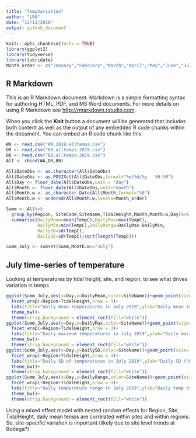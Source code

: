 ```yaml
---
title: "TempVariation"
author: "LRA"
date: "12/11/2019"
output: github_document
---
```


```r
knitr::opts_chunk$set(echo = TRUE)
library(ggplot2)
library(tidyverse)
library(lubridate)
Month_order <- c("January","February","March","April","May","June","July","August","September","October","November","December")
```

## R Markdown

This is an R Markdown document. Markdown is a simple formatting syntax for authoring HTML, PDF, and MS Word documents. For more details on using R Markdown see <http://rmarkdown.rstudio.com>.

When you click the **Knit** button a document will be generated that includes both content as well as the output of any embedded R code chunks within the document. You can embed an R code chunk like this:

```r
WA <- read.csv("WA.2019.alltemps.csv")
OR <- read.csv("OR.alltemps.2019.csv")
BB <- read.csv("BB.alltemps.2019.csv")
All <- rbind(WA,OR,BB)

All$DateObs <- as.character(All$DateObs)
All$DateObs <- as.POSIXct(All$DateObs,format="%m/%d/%y   %H:%M")
All$Day <- floor_date(All$DateObs,unit = "day")
All$Month <- floor_date(All$DateObs,unit="month")
All$Month.w <- as.character.Date(All$Month,format="%B")
All$Month.w <- ordered(All$Month.w,levels=Month_order)

Summ <- All%>%
  group_by(Region, SiteCode,SiteName,TidalHeight,Month,Month.w,Day)%>%
  summarise(DailyMean=mean(TempC),DailyMax=max(TempC),
            DailyMin=min(TempC),DailyRange=DailyMax-DailyMin,
            DailySD=sd(TempC),
            DailySE=sd(TempC)/sqrt(length(TempC)))

Summ_July <- subset(Summ,Month.w=="July")
```

## July time-series of temperature
Looking at temperatures by tidal height, site, and region, to see what drives variation in temps
```r
ggplot(Summ_July,aes(x=Day,y=DailyMean,color=SiteName))+geom_point(size=1)+
  facet_wrap(~Region+TidalHeight,nrow = 3)+
  labs(title="Daily mean temperatures in July 2019",ylab="Daily mean temp (ºC)")+
  theme_bw()+
  theme(strip.background = element_rect(fill="white"))
ggplot(Summ_July,aes(x=Day,y=DailyMax,color=SiteName))+geom_point(size=1)+
  facet_wrap(~Region+TidalHeight,nrow = 3)+
  labs(title="Daily maximum temperatures in July 2019",ylab="Daily max temp (ºC)")+
  theme_bw()+
  theme(strip.background = element_rect(fill="white"))
ggplot(Summ_July,aes(x=Day,y=DailySD,color=SiteName))+geom_point(size=1)+
  facet_wrap(~Region+TidalHeight,nrow = 3)+
  labs(title="Daily SD of temperatures in July 2019",ylab="Daily SD (ºC)")+
  theme_bw()+
  theme(strip.background = element_rect(fill="white"))
ggplot(Summ_July,aes(x=Day,y=DailyRange,color=SiteName))+geom_point(size=1)+
  facet_wrap(~Region+TidalHeight,nrow = 3)+
  labs(title="Daily temperature range in July 2019",ylab="Daily temp range (ºC)")+
  theme_bw()+
  theme(strip.background = element_rect(fill="white"))
```
Using a mixed effect model with nested random effects for Region, Site, TidalHeight, daily mean temps are correlated within sites and within regions. So, site-specific variation is important (likely due to site level trends at Bodega?)